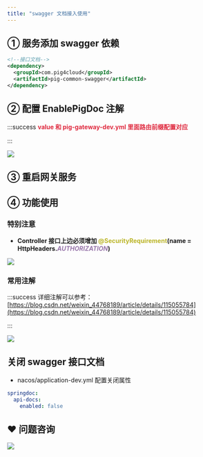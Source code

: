 ```yaml
---
title: "swagger 文档接入使用"
---
```


## ①  服务添加 swagger  依赖
```xml
<!--接口文档-->
<dependency>
  <groupId>com.pig4cloud</groupId>
  <artifactId>pig-common-swagger</artifactId>
</dependency>
```



## ②   配置 EnablePigDoc 注解
:::success
**<font style="color:#DF2A3F;">value 和 pig-gateway-dev.yml 里面路由前缀配置对应  </font>**

:::



![](https://minio.pigx.top/oss/202308/1693272437.png)



## ③ 重启网关服务


## ④ 功能使用
### 特别注意


+ **Controller 接口上边必须增加 ****<font style="color:#bbb529;">@SecurityRequirement</font>****(name = HttpHeaders.**_**<font style="color:#9876aa;">AUTHORIZATION</font>**_**)**

![](https://cdn.nlark.com/yuque/0/2022/png/283679/1648806396932-bb15d848-c7bc-4d8c-8451-05e3490fa2f2.png)



### 常用注解


:::success
详细注解可以参考：[https://blog.csdn.net/weixin_44768189/article/details/115055784](https://blog.csdn.net/weixin_44768189/article/details/115055784)

:::

![](https://cdn.nlark.com/yuque/0/2022/png/283679/1648806259602-add9c677-a602-443b-8060-f4d1e72f5cd6.png)

## 关闭 swagger 接口文档


+ nacos/application-dev.yml 配置关闭属性



```yaml
springdoc:
  api-docs:
    enabled: false
```





## 
## ❤  问题咨询
![](https://cdn.nlark.com/yuque/0/2022/gif/283679/1662563973685-c22e9831-db66-42b5-973f-886d25d1e0e7.gif)

